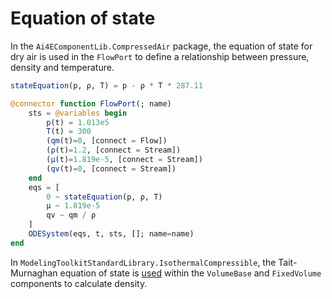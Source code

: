 # Equation of state

In the `Ai4EComponentLib.CompressedAir` package, the equation of state for dry air is used in the `FlowPort` to define a relationship between pressure, density and temperature.

```julia
stateEquation(p, ρ, T) = p - ρ * T * 287.11

@connector function FlowPort(; name)
    sts = @variables begin
        p(t) = 1.013e5
        T(t) = 300
        (qm(t)=0, [connect = Flow])
        (ρ(t)=1.2, [connect = Stream])
        (μ(t)=1.819e-5, [connect = Stream])
        (qv(t)=0, [connect = Stream])
    end
    eqs = [
        0 ~ stateEquation(p, ρ, T)
        μ ~ 1.819e-5
        qv ~ qm / ρ
    ]
    ODESystem(eqs, t, sts, []; name=name)
end
```

In `ModelingToolkitStandardLibrary.IsothermalCompressible`, the Tait-Murnaghan equation of state is [used](https://github.com/SciML/ModelingToolkitStandardLibrary.jl/blob/e6ffefa4d58f2e24c53f644715198871560e1080/src/Hydraulic/IsothermalCompressible/utils.jl#L141) within the `VolumeBase` and `FixedVolume` components to calculate density.